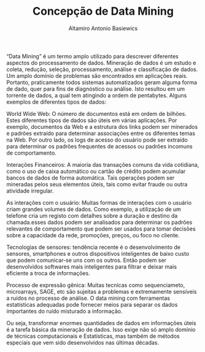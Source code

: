 % Concepção de Data Mining
% Altamiro Antonio Basiewics

"Data Mining" é um termo amplo utilizado para descrever diferentes 
aspectos do processamento de dados.
Mineração de dados é um estudo e coleta, redução, seleção, 
processamento, análise e classificação de dados. Um amplo domínio de 
problemas são encontrados em aplicações reais. Portanto, praticamente 
todos sistemas automatizados geram alguma forma de dado, quer para 
fins de diagnóstico ou análise. Isto resultou em um torrente de dados, 
a qual tem atingindo a ordem de pentabytes. Alguns exemplos de 
diferentes tipos de dados:

World Wide Web: O número de documentos está em ordem de bilhões.
Estes diferentes tipos de dados são úteis em várias aplicações.
Por exemplo, documentos da Web e a estrutura dos links podem ser 
minerados e padrões extraído para determinar associações entre os 
diferentes temas na Web. Por outro lado, os logs de acesso do usuário 
pode ser extraído para determinar os padrões frequentes de acessos ou 
padrões incomuns de comportamento.

Interações Financeiros: A maioria das transações comuns da vida 
cotidiana, como o uso de caixa automático ou cartão de crédito podem 
acumular bancos de dados de forma automática. Tais operações podem ser 
mineradas pelos seus elementos úteis, tais como evitar fraude ou outra 
atividade irregular.

As interações com o usuário: Muitas formas de interações com o usuário
criam grandes volumes de dados. Como exemplo, a utilização de um 
telefone cria um registo com detalhes sobre a duração e destino da 
chamada.esses dados podem ser analisados para determinar os padrões 
relevantes de comportamento que podem ser usados para tomar decisões 
sobre a capacidade da rede, promoções, preços, ou foco no cliente.

Tecnologias de sensores: tendência recente é o desenvolvimento de 
sensores, smartphones e outros dispositivos inteligentes de baixo custo
que podem comunicar-se uns com os outros. Então podem ser desenvolvidos 
softwares mais inteligentes para filtrar e deixar mais eficiente a troca
de informações.

Processo de expressão gênica: Muitas tecnicas como sequenciameto,
microarrays, SAGE, etc são sujeitas a problemas e extremamente sensíveis
a ruídos no processo de análise. O data mining com ferramentas 
estatísticas adequadas pode fornecer meios para separar os dados 
importantes do ruído misturado a informação.

Ou seja, transformar enormes quantidades de dados em informações úteis é
a tarefa básica da mineração de dados. Isso exige não só amplo domínio 
de técnicas computacionais e Estatísticas, mas também de métodos 
especiais que vem sido desenvolvidos nas últimas décadas.
